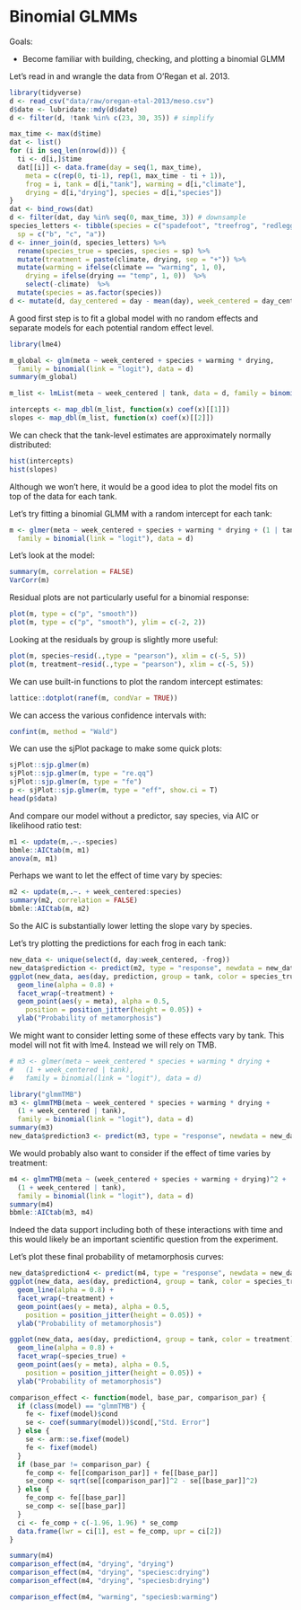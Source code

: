 # Binomial GLMMs

Goals:

- Become familiar with building, checking, and plotting a binomial GLMM

Let's read in and wrangle the data from O'Regan et al. 2013.

```r
library(tidyverse)
d <- read_csv("data/raw/oregan-etal-2013/meso.csv")
d$date <- lubridate::mdy(d$date)
d <- filter(d, !tank %in% c(23, 30, 35)) # simplify

max_time <- max(d$time)
dat <- list()
for (i in seq_len(nrow(d))) {
  ti <- d[i,]$time
  dat[[i]] <- data.frame(day = seq(1, max_time), 
    meta = c(rep(0, ti-1), rep(1, max_time - ti + 1)),
    frog = i, tank = d[i,"tank"], warming = d[i,"climate"], 
    drying = d[i,"drying"], species = d[i,"species"])
}
dat <- bind_rows(dat)
d <- filter(dat, day %in% seq(0, max_time, 3)) # downsample 
species_letters <- tibble(species = c("spadefoot", "treefrog", "redlegged"),
  sp = c("b", "c", "a"))
d <- inner_join(d, species_letters) %>%
  rename(species_true = species, species = sp) %>%
  mutate(treatment = paste(climate, drying, sep = "+")) %>% 
  mutate(warming = ifelse(climate == "warming", 1, 0),
    drying = ifelse(drying == "temp", 1, 0))  %>% 
    select(-climate)  %>% 
  mutate(species = as.factor(species))
d <- mutate(d, day_centered = day - mean(day), week_centered = day_centered/7)
```

A good first step is to fit a global model with no random effects and separate models for each potential random effect level. 

```r
library(lme4)

m_global <- glm(meta ~ week_centered + species + warming * drying, 
  family = binomial(link = "logit"), data = d)
summary(m_global)

m_list <- lmList(meta ~ week_centered | tank, data = d, family = binomial(link = "logit"))

intercepts <- map_dbl(m_list, function(x) coef(x)[[1]])
slopes <- map_dbl(m_list, function(x) coef(x)[[2]])
```

We can check that the tank-level estimates are approximately normally distributed:

```r
hist(intercepts)
hist(slopes)
```

Although we won't here, it would be a good idea to plot the model fits on
top of the data for each tank. 

Let's try fitting a binomial GLMM with a random intercept for each tank:

```r
m <- glmer(meta ~ week_centered + species + warming * drying + (1 | tank), 
  family = binomial(link = "logit"), data = d)
```

Let's look at the model:

```r
summary(m, correlation = FALSE)
VarCorr(m)
```

Residual plots are not particularly useful for a binomial response:

```r
plot(m, type = c("p", "smooth"))
plot(m, type = c("p", "smooth"), ylim = c(-2, 2))
```

Looking at the residuals by group is slightly more useful:

```r
plot(m, species~resid(.,type = "pearson"), xlim = c(-5, 5))
plot(m, treatment~resid(.,type = "pearson"), xlim = c(-5, 5))
```

We can use built-in functions to plot the random intercept estimates:

```r
lattice::dotplot(ranef(m, condVar = TRUE))
```

We can access the various confidence intervals with:

```r
confint(m, method = "Wald")
```

We can use the sjPlot package to make some quick plots:

```r
sjPlot::sjp.glmer(m)
sjPlot::sjp.glmer(m, type = "re.qq")
sjPlot::sjp.glmer(m, type = "fe")
p <- sjPlot::sjp.glmer(m, type = "eff", show.ci = T)
head(p$data)
```

And compare our model without a predictor, say species, via AIC or likelihood ratio test:

```r
m1 <- update(m,.~.-species)
bbmle::AICtab(m, m1)
anova(m, m1)
```

Perhaps we want to let the effect of time vary by species:

```r
m2 <- update(m,.~. + week_centered:species) 
summary(m2, correlation = FALSE)
bbmle::AICtab(m, m2)
```

So the AIC is substantially lower letting the slope vary by species. 

Let's try plotting the predictions for each frog in each tank:

```r
new_data <- unique(select(d, day:week_centered, -frog))
new_data$prediction <- predict(m2, type = "response", newdata = new_data)
ggplot(new_data, aes(day, prediction, group = tank, color = species_true)) +
  geom_line(alpha = 0.8) +
  facet_wrap(~treatment) +
  geom_point(aes(y = meta), alpha = 0.5, 
    position = position_jitter(height = 0.05)) +
  ylab("Probability of metamorphosis")
```

We might want to consider letting some of these effects vary by tank. This model will not fit with lme4. Instead we will rely on TMB.

```r
# m3 <- glmer(meta ~ week_centered * species + warming * drying + 
#   (1 + week_centered | tank), 
#   family = binomial(link = "logit"), data = d)

library("glmmTMB")
m3 <- glmmTMB(meta ~ week_centered * species + warming * drying + 
  (1 + week_centered | tank), 
  family = binomial(link = "logit"), data = d)
summary(m3)
new_data$prediction3 <- predict(m3, type = "response", newdata = new_data)
```

We would probably also want to consider if the effect of time varies by treatment:

```r
m4 <- glmmTMB(meta ~ (week_centered + species + warming + drying)^2 + 
  (1 + week_centered | tank), 
  family = binomial(link = "logit"), data = d)
summary(m4)
bbmle::AICtab(m3, m4)
```

Indeed the data support including both of these interactions with time and this would likely be an important scientific question from the experiment. 

Let's plot these final probability of metamorphosis curves:

```r
new_data$prediction4 <- predict(m4, type = "response", newdata = new_data)
ggplot(new_data, aes(day, prediction4, group = tank, color = species_true)) +
  geom_line(alpha = 0.8) +
  facet_wrap(~treatment) +
  geom_point(aes(y = meta), alpha = 0.5, 
    position = position_jitter(height = 0.05)) +
  ylab("Probability of metamorphosis")

ggplot(new_data, aes(day, prediction4, group = tank, color = treatment)) +
  geom_line(alpha = 0.8) +
  facet_wrap(~species_true) +
  geom_point(aes(y = meta), alpha = 0.5, 
    position = position_jitter(height = 0.05)) +
  ylab("Probability of metamorphosis")
```

```r
comparison_effect <- function(model, base_par, comparison_par) {
  if (class(model) == "glmmTMB") {
    fe <- fixef(model)$cond
    se <- coef(summary(model))$cond[,"Std. Error"]
  } else {
    se <- arm::se.fixef(model)
    fe <- fixef(model)
  }
  if (base_par != comparison_par) {
    fe_comp <- fe[[comparison_par]] + fe[[base_par]]
    se_comp <- sqrt(se[[comparison_par]]^2 - se[[base_par]]^2)
  } else {
    fe_comp <- fe[[base_par]]
    se_comp <- se[[base_par]]
  }
  ci <- fe_comp + c(-1.96, 1.96) * se_comp
  data.frame(lwr = ci[1], est = fe_comp, upr = ci[2])
}

summary(m4)
comparison_effect(m4, "drying", "drying")
comparison_effect(m4, "drying", "speciesc:drying")
comparison_effect(m4, "drying", "speciesb:drying")

comparison_effect(m4, "warming", "speciesb:warming")
```
